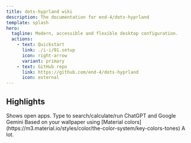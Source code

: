 ```yaml
---
title: dots-hyprland wiki
description: The documentation for end-4/dots-hyprland
template: splash
hero:
  tagline: Modern, accessible and flexible desktop configuration.
  actions:
    - text: Quickstart
      link: ./i-i/01.setup
      icon: right-arrow
      variant: primary
    - text: GitHub repo
      link: https://github.com/end-4/dots-hyprland
      icon: external
---
```



## Highlights

<CardGrid stagger>
	<Card title="Overview widget" icon="pencil">
    Shows open apps. Type to search/calculate/run
	</Card>
	<Card title="AI Assisstant" icon="add-document">
    ChatGPT and Google Gemini
	</Card>
	<Card title="Autogenerated colors" icon="setting">
    Based on your wallpaper using [Material colors](https://m3.material.io/styles/color/the-color-system/key-colors-tones)
	</Card>
	<Card title="Animations" icon="open-book">
    A lot.
	</Card>
</CardGrid>
